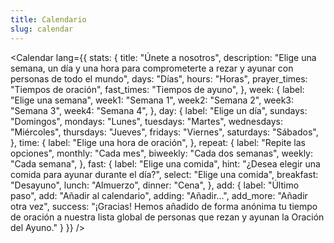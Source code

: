 ```yaml
---
title: Calendario
slug: calendar
---
```

<Calendar
  lang={{
    stats: {
      title: "Únete a nosotros",
      description: "Elige una semana, un día y una hora para comprometerte a rezar y ayunar con personas de todo el mundo",
      days: "Días",
      hours: "Horas",
      prayer_times: "Tiempos de oración",
      fast_times: "Tiempos de ayuno",
    },
    week: {
      label: "Elige una semana",
      week1: "Semana 1",
      week2: "Semana 2",
      week3: "Semana 3",
      week4: "Semana 4",
    },
    day: {
      label: "Elige un día",
      sundays: "Domingos",
      mondays: "Lunes",
      tuesdays: "Martes",
      wednesdays: "Miércoles",
      thursdays: "Jueves",
      fridays: "Viernes",
      saturdays: "Sábados",
    },
    time: {
      label: "Elige una hora de oración",
    },
    repeat: {
      label: "Repite las opciones",
      monthly: "Cada mes",
      biweekly: "Cada dos semanas",
      weekly: "Cada semana",
    },
    fast: {
      label: "Elige una comida",
      hint: "¿Desea elegir una comida para ayunar durante el día?",
      select: "Elige una comida",
      breakfast: "Desayuno",
      lunch: "Almuerzo",
      dinner: "Cena",
    },
    add: {
      label: "Último paso",
      add: "Añadir al calendario",
      adding: "Añadir...",
      add_more: "Añadir otra vez",
      success: "¡Gracias! Hemos añadido de forma anónima tu tiempo de oración a nuestra lista global de personas que rezan y ayunan la Oración del Ayuno."
    }
  }}
/>